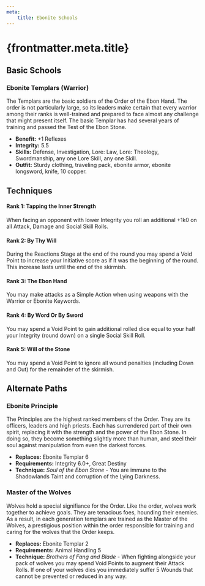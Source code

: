 ```yaml
---
meta:
    title: Ebonite Schools
---
```

# {frontmatter.meta.title}

## <span>Basic Schools</span>

### <span>Ebonite Templars (Warrior)</span>

The Templars are the basic soldiers of the Order of the Ebon Hand. The order is not particularly large, so its leaders make certain that every warrior among their ranks is well-trained and prepared to face almost any challenge that might present itself. The basic Templar has had several years of training and passed the Test of the Ebon Stone.

- <strong>Benefit:</strong> +1 Reflexes
- <strong>Integrity:</strong> 5.5
- <strong>Skills:</strong> Defense, Investigation, Lore: Law, Lore: Theology, Swordmanship, any one Lore Skill, any one Skill.
- <strong>Outfit:</strong> Sturdy clothing, traveling pack, ebonite armor, ebonite longsword, knife, 10 copper.

## <strong>Techniques</strong>
#### Rank 1: Tapping the Inner Strength

When facing an opponent with lower Integrity you roll an additional +1k0 on all Attack, Damage and Social Skill Rolls.
#### Rank 2: By Thy Will

During the Reactions Stage at the end of the round you may spend a Void Point to increase your Initiative score as if it was the beginning of the round. This increase lasts until the end of the skirmish.
#### Rank 3: The Ebon Hand

You may make attacks as a Simple Action when using weapons with the Warrior or Ebonite Keywords.
#### Rank 4: By Word Or By Sword

You may spend a Void Point to gain additional rolled dice equal to your half your Integrity (round down) on a single Social Skill Roll.
#### Rank 5: Will of the Stone

You may spend a Void Point to ignore all wound penalties (including Down and Out) for the remainder of the skirmish.
## <span>Alternate Paths</span>

### <span>Ebonite Principle</span>

The Principles are the highest ranked members of the Order. They are its officers, leaders and high priests. Each has surrendered part of their own spirit, replacing it with the strength and the power of the Ebon Stone. In doing so, they become something slightly more than human, and steel their soul against manipulation from even the darkest forces.

- <strong>Replaces:</strong> Ebonite Templar 6
- <strong>Requirements:</strong> Integrity 6.0+, Great Destiny
- <strong>Technique:</strong> <em>Soul of the Ebon Stone</em> - You are immune to the Shadowlands Taint and corruption of the Lying Darkness.

### <span>Master of the Wolves</span>

Wolves hold a special signifiance for the Order. Like the order, wolves work together to achieve goals. They are tenacious foes, hounding their enemies. As a result, in each generation templars are trained as the Master of the Wolves, a prestigious position within the order responsible for training and caring for the wolves that the Order keeps.

- <strong>Replaces:</strong> Ebonite Templar 2
- <strong>Requirements:</strong> Animal Handling 5
- <strong>Technique:</strong> <em>Brothers of Fang and Blade</em> - When fighting alongside your pack of wolves you may spend Void Points to augment their Attack Rolls. If one of your wolves dies you immediately suffer 5 Wounds that cannot be prevented or reduced in any way.

